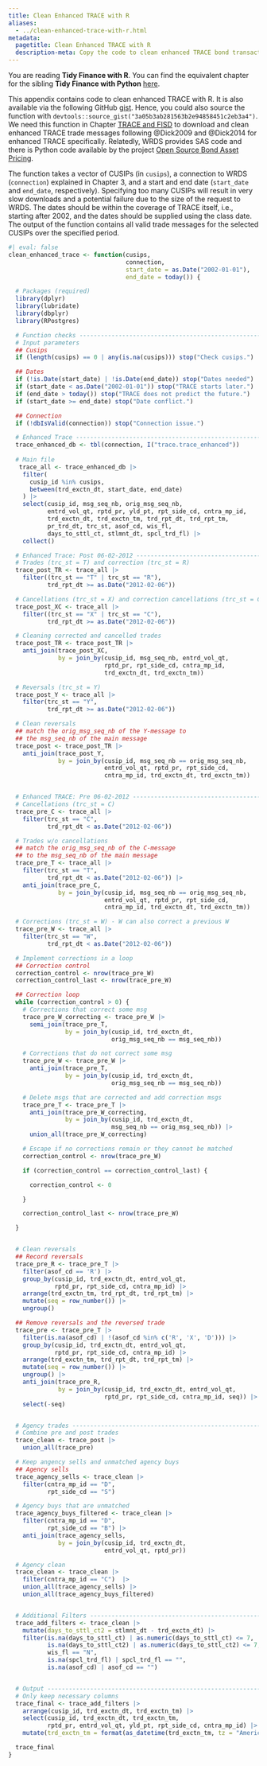 ```yaml
---
title: Clean Enhanced TRACE with R
aliases:
  - ../clean-enhanced-trace-with-r.html
metadata:
  pagetitle: Clean Enhanced TRACE with R
  description-meta: Copy the code to clean enhanced TRACE bond transaction data using the programming language R. 
---
```


::: callout-note
You are reading **Tidy Finance with R**. You can find the equivalent chapter for the sibling **Tidy Finance with Python** [here](../python/clean-enhanced-trace-with-python.qmd).
:::

This appendix contains code to clean enhanced TRACE with R. It is also available via the following GitHub [gist](https://gist.github.com/patrick-weiss/3a05b3ab281563b2e94858451c2eb3a4).\index{GitHub!Gist} Hence, you could also source the function with `devtools::source_gist("3a05b3ab281563b2e94858451c2eb3a4")`. We need this function in Chapter [TRACE and FISD](trace-and-fisd.qmd) to download and clean enhanced TRACE trade messages following @Dick2009 and @Dick2014 for enhanced TRACE specifically. Relatedly, WRDS provides SAS code and there is Python code available by the project [Open Source Bond Asset Pricing](https://openbondassetpricing.com/).

The function takes a vector of CUSIPs (in `cusips`), a connection to WRDS (`connection`) explained in Chapter 3, and a start and end date (`start_date` and `end_date`, respectively). Specifying too many CUSIPs will result in very slow downloads and a potential failure due to the size of the request to WRDS. The dates should be within the coverage of TRACE itself, i.e., starting after 2002, and the dates should be supplied using the class date. The output of the function contains all valid trade messages for the selected CUSIPs over the specified period.\index{CUSIP}\index{Dick-Nielsen cleaning} 

```r
#| eval: false
clean_enhanced_trace <- function(cusips,
                                 connection,
                                 start_date = as.Date("2002-01-01"),
                                 end_date = today()) {

  # Packages (required)
  library(dplyr)
  library(lubridate)
  library(dbplyr)
  library(RPostgres)

  # Function checks ---------------------------------------------------------
  # Input parameters
  ## Cusips
  if (length(cusips) == 0 | any(is.na(cusips))) stop("Check cusips.")

  ## Dates
  if (!is.Date(start_date) | !is.Date(end_date)) stop("Dates needed")
  if (start_date < as.Date("2002-01-01")) stop("TRACE starts later.")
  if (end_date > today()) stop("TRACE does not predict the future.")
  if (start_date >= end_date) stop("Date conflict.")

  ## Connection
  if (!dbIsValid(connection)) stop("Connection issue.")

  # Enhanced Trace ----------------------------------------------------------
  trace_enhanced_db <- tbl(connection, I("trace.trace_enhanced"))
  
  # Main file
   trace_all <- trace_enhanced_db |>
    filter(
      cusip_id %in% cusips,
      between(trd_exctn_dt, start_date, end_date)
    ) |>
    select(cusip_id, msg_seq_nb, orig_msg_seq_nb,
           entrd_vol_qt, rptd_pr, yld_pt, rpt_side_cd, cntra_mp_id,
           trd_exctn_dt, trd_exctn_tm, trd_rpt_dt, trd_rpt_tm,
           pr_trd_dt, trc_st, asof_cd, wis_fl,
           days_to_sttl_ct, stlmnt_dt, spcl_trd_fl) |>
    collect()

  # Enhanced Trace: Post 06-02-2012 -----------------------------------------
  # Trades (trc_st = T) and correction (trc_st = R)
  trace_post_TR <- trace_all |>
    filter((trc_st == "T" | trc_st == "R"),
           trd_rpt_dt >= as.Date("2012-02-06"))

  # Cancellations (trc_st = X) and correction cancellations (trc_st = C)
  trace_post_XC <- trace_all |>
    filter((trc_st == "X" | trc_st == "C"),
           trd_rpt_dt >= as.Date("2012-02-06"))

  # Cleaning corrected and cancelled trades
  trace_post_TR <- trace_post_TR |>
    anti_join(trace_post_XC,
              by = join_by(cusip_id, msg_seq_nb, entrd_vol_qt,
                           rptd_pr, rpt_side_cd, cntra_mp_id,
                           trd_exctn_dt, trd_exctn_tm))

  # Reversals (trc_st = Y)
  trace_post_Y <- trace_all |>
    filter(trc_st == "Y",
           trd_rpt_dt >= as.Date("2012-02-06"))

  # Clean reversals
  ## match the orig_msg_seq_nb of the Y-message to
  ## the msg_seq_nb of the main message
  trace_post <- trace_post_TR |>
    anti_join(trace_post_Y,
              by = join_by(cusip_id, msg_seq_nb == orig_msg_seq_nb,
                           entrd_vol_qt, rptd_pr, rpt_side_cd,
                           cntra_mp_id, trd_exctn_dt, trd_exctn_tm))


  # Enhanced TRACE: Pre 06-02-2012 ------------------------------------------
  # Cancellations (trc_st = C)
  trace_pre_C <- trace_all |>
    filter(trc_st == "C",
           trd_rpt_dt < as.Date("2012-02-06"))

  # Trades w/o cancellations
  ## match the orig_msg_seq_nb of the C-message
  ## to the msg_seq_nb of the main message
  trace_pre_T <- trace_all |>
    filter(trc_st == "T",
           trd_rpt_dt < as.Date("2012-02-06")) |>
    anti_join(trace_pre_C,
              by = join_by(cusip_id, msg_seq_nb == orig_msg_seq_nb,
                           entrd_vol_qt, rptd_pr, rpt_side_cd,
                           cntra_mp_id, trd_exctn_dt, trd_exctn_tm))

  # Corrections (trc_st = W) - W can also correct a previous W
  trace_pre_W <- trace_all |>
    filter(trc_st == "W",
           trd_rpt_dt < as.Date("2012-02-06"))

  # Implement corrections in a loop
  ## Correction control
  correction_control <- nrow(trace_pre_W)
  correction_control_last <- nrow(trace_pre_W)

  ## Correction loop
  while (correction_control > 0) {
    # Corrections that correct some msg
    trace_pre_W_correcting <- trace_pre_W |>
      semi_join(trace_pre_T,
                by = join_by(cusip_id, trd_exctn_dt,
                             orig_msg_seq_nb == msg_seq_nb))

    # Corrections that do not correct some msg
    trace_pre_W <- trace_pre_W |>
      anti_join(trace_pre_T,
                by = join_by(cusip_id, trd_exctn_dt,
                             orig_msg_seq_nb == msg_seq_nb))

    # Delete msgs that are corrected and add correction msgs
    trace_pre_T <- trace_pre_T |>
      anti_join(trace_pre_W_correcting,
                by = join_by(cusip_id, trd_exctn_dt,
                             msg_seq_nb == orig_msg_seq_nb)) |>
      union_all(trace_pre_W_correcting)

    # Escape if no corrections remain or they cannot be matched
    correction_control <- nrow(trace_pre_W)

    if (correction_control == correction_control_last) {

      correction_control <- 0

    }

    correction_control_last <- nrow(trace_pre_W)

  }


  # Clean reversals
  ## Record reversals
  trace_pre_R <- trace_pre_T |>
    filter(asof_cd == 'R') |>
    group_by(cusip_id, trd_exctn_dt, entrd_vol_qt,
             rptd_pr, rpt_side_cd, cntra_mp_id) |>
    arrange(trd_exctn_tm, trd_rpt_dt, trd_rpt_tm) |>
    mutate(seq = row_number()) |>
    ungroup()

  ## Remove reversals and the reversed trade
  trace_pre <- trace_pre_T |>
    filter(is.na(asof_cd) | !(asof_cd %in% c('R', 'X', 'D'))) |>
    group_by(cusip_id, trd_exctn_dt, entrd_vol_qt,
             rptd_pr, rpt_side_cd, cntra_mp_id) |>
    arrange(trd_exctn_tm, trd_rpt_dt, trd_rpt_tm) |>
    mutate(seq = row_number()) |>
    ungroup() |>
    anti_join(trace_pre_R,
              by = join_by(cusip_id, trd_exctn_dt, entrd_vol_qt,
                           rptd_pr, rpt_side_cd, cntra_mp_id, seq)) |>
    select(-seq)


  # Agency trades -----------------------------------------------------------
  # Combine pre and post trades
  trace_clean <- trace_post |>
    union_all(trace_pre)

  # Keep angency sells and unmatched agency buys
  ## Agency sells
  trace_agency_sells <- trace_clean |>
    filter(cntra_mp_id == "D",
           rpt_side_cd == "S")

  # Agency buys that are unmatched
  trace_agency_buys_filtered <- trace_clean |>
    filter(cntra_mp_id == "D",
           rpt_side_cd == "B") |>
    anti_join(trace_agency_sells,
              by = join_by(cusip_id, trd_exctn_dt,
                           entrd_vol_qt, rptd_pr))

  # Agency clean
  trace_clean <- trace_clean |>
    filter(cntra_mp_id == "C")  |>
    union_all(trace_agency_sells) |>
    union_all(trace_agency_buys_filtered)


  # Additional Filters ------------------------------------------------------
  trace_add_filters <- trace_clean |>
    mutate(days_to_sttl_ct2 = stlmnt_dt - trd_exctn_dt) |>
    filter(is.na(days_to_sttl_ct) | as.numeric(days_to_sttl_ct) <= 7,
           is.na(days_to_sttl_ct2) | as.numeric(days_to_sttl_ct2) <= 7,
           wis_fl == "N",
           is.na(spcl_trd_fl) | spcl_trd_fl == "",
           is.na(asof_cd) | asof_cd == "")


  # Output ------------------------------------------------------------------
  # Only keep necessary columns
  trace_final <- trace_add_filters |>
    arrange(cusip_id, trd_exctn_dt, trd_exctn_tm) |>
    select(cusip_id, trd_exctn_dt, trd_exctn_tm,
           rptd_pr, entrd_vol_qt, yld_pt, rpt_side_cd, cntra_mp_id) |>
    mutate(trd_exctn_tm = format(as_datetime(trd_exctn_tm, tz = "America/New_York"), "%H:%M:%S"))

  trace_final
}
```
